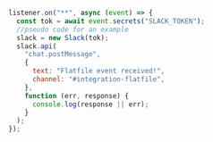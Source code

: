 ```jsx
listener.on("**", async (event) => {
  const tok = await event.secrets("SLACK_TOKEN");
  //pseudo code for an example
  slack = new Slack(tok);
  slack.api(
    "chat.postMessage",
    {
      text: "Flatfile event received!",
      channel: "#integration-flatfile",
    },
    function (err, response) {
      console.log(response || err);
    }
  );
});
```